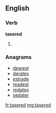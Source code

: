==English==

===Verb===
'''tasered'''

# {{past of|taser}}

===Anagrams===
* [[dearest#English|dearest]]
* [[derates#English|derates]]
* [[estrade#English|estrade]]
* [[readest#English|readest]]
* [[redates#English|redates]]
* [[sedater#English|sedater]]

[[fr:tasered]]
[[mg:tasered]]